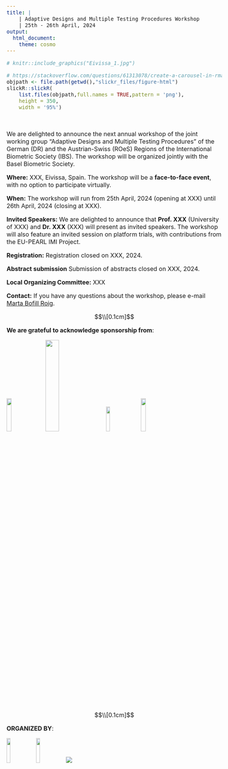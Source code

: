 ---
title: |
    | Adaptive Designs and Multiple Testing Procedures Workshop
    | 25th - 26th April, 2024
output:
  html_document:
    theme: cosmo
---

<style type="text/css">
h1.title {
  font-size: 36px;
  color: DarkRed;
  text-align: center;
}
</style>

```{r figurename, echo=FALSE, fig.cap="Eivissa Port", out.width = '60%', fig.align='center'}
# knitr::include_graphics("Eivissa_1.jpg")
```

```{r echo=FALSE}
# https://stackoverflow.com/questions/61313078/create-a-carousel-in-rmarkdown
objpath <- file.path(getwd(),"slickr_files/figure-html")
slickR::slickR(
    list.files(objpath,full.names = TRUE,pattern = 'png'),
    height = 350,
    width = '95%')
```


<style type="text/css">
  body{
  font-size: 12pt;
}
</style> 

<br>

We are delighted to announce the next annual workshop of the joint working group “Adaptive Designs and Multiple Testing Procedures” of the German (DR) and the Austrian-Swiss (ROeS) Regions of the International Biometric Society (IBS). The workshop will be organized jointly with the Basel Biometric Society.

**Where:** XXX, Eivissa, Spain. The workshop will be a **face-to-face event**, with no option to participate virtually.

**When:** The workshop will run from 25th April, 2024 (opening at XXX) until 26th April, 2024 (closing at XXX).

**Invited Speakers:** We are delighted to announce that **Prof. XXX** (University of XXX) and **Dr. XXX** (XXX) will present as invited speakers. The workshop will also feature an invited session on platform trials, with contributions from the EU-PEARL IMI Project.


**Registration:** Registration closed on XXX, 2024.

**Abstract submission** Submission of abstracts closed on XXX, 2024.

**Local Organizing Committee:** XXX

**Contact:** If you have any questions about the workshop, please e-mail [Marta Bofill Roig](mailto:marta.bofillroig@meduniwien.ac.at).

$$\\[0.1cm]$$

**We are grateful to acknowledge sponsorship from**:

![](Roche_logo.PNG){width=15%}
&nbsp;&nbsp;
![](Novartis_logo.PNG){width=25%}
&nbsp;&nbsp;
![](logo_GRBIO.jpg){width=13%}
&nbsp;&nbsp;
![](logo_cytel.png){width=15%}



$$\\[0.1cm]$$

**ORGANIZED BY**:

![](ROeS.png){width=13%}
![](IBS_DR.PNG){width=13%}
![](BSS_logo.PNG)


